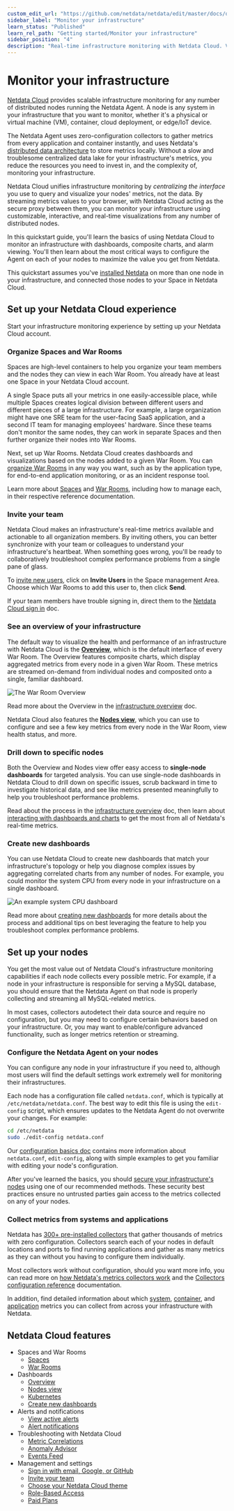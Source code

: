 ```yaml
---
custom_edit_url: "https://github.com/netdata/netdata/edit/master/docs/quickstart/infrastructure.md"
sidebar_label: "Monitor your infrastructure"
learn_status: "Published"
learn_rel_path: "Getting started/Monitor your infrastructure"
sidebar_position: "4"
description: "Real-time infrastructure monitoring with Netdata Cloud. View key metrics, insightful charts, and active alarms from all your nodes."
---
```

# Monitor your infrastructure


[Netdata Cloud](https://app.netdata.cloud) provides scalable infrastructure monitoring for any number of distributed
nodes running the Netdata Agent. A node is any system in your infrastructure that you want to monitor, whether it's a
physical or virtual machine (VM), container, cloud deployment, or edge/IoT device.

The Netdata Agent uses zero-configuration collectors to gather metrics from every application and container instantly,
and uses Netdata's [distributed data architecture](/docs/nightly/getting-started/distributed-data-architecture) to store metrics
locally. Without a slow and troublesome centralized data lake for your infrastructure's metrics, you reduce the
resources you need to invest in, and the complexity of, monitoring your infrastructure. 

Netdata Cloud unifies infrastructure monitoring by _centralizing the interface_ you use to query and visualize your
nodes' metrics, not the data. By streaming metrics values to your browser, with Netdata Cloud acting as the secure proxy
between them, you can monitor your infrastructure using customizable, interactive, and real-time visualizations from any
number of distributed nodes.

In this quickstart guide, you'll learn the basics of using Netdata Cloud to monitor an infrastructure with dashboards,
composite charts, and alarm viewing. You'll then learn about the most critical ways to configure the Agent on each of
your nodes to maximize the value you get from Netdata.

This quickstart assumes you've [installed Netdata](/docs/nightly/getting-started/install-netdata)
on more than one node in your infrastructure, and connected those nodes to your Space in Netdata Cloud. 

## Set up your Netdata Cloud experience

Start your infrastructure monitoring experience by setting up your Netdata Cloud account.

### Organize Spaces and War Rooms

Spaces are high-level containers to help you organize your team members and the nodes they can view in each War Room.
You already have at least one Space in your Netdata Cloud account.

A single Space puts all your metrics in one easily-accessible place, while multiple Spaces creates logical division
between different users and different pieces of a large infrastructure. For example, a large organization might have one
SRE team for the user-facing SaaS application, and a second IT team for managing employees' hardware. Since these teams
don't monitor the same nodes, they can work in separate Spaces and then further organize their nodes into War Rooms.

Next, set up War Rooms. Netdata Cloud creates dashboards and visualizations based on the nodes added to a given War
Room. You can [organize War Rooms](/docs/nightly/getting-started/monitor-your-infrastructure/war-rooms#war-room-organization) in any way
you want, such as by the application type, for end-to-end application monitoring, or as an incident response tool.

Learn more about [Spaces](/docs/nightly/getting-started/monitor-your-infrastructure/spaces) and [War
Rooms](/docs/nightly/getting-started/monitor-your-infrastructure/war-rooms), including how to manage each, in their respective reference
documentation.

### Invite your team

Netdata Cloud makes an infrastructure's real-time metrics available and actionable to all organization members. By
inviting others, you can better synchronize with your team or colleagues to understand your infrastructure's heartbeat.
When something goes wrong, you'll be ready to collaboratively troubleshoot complex performance problems from a single
pane of glass.

To [invite new users](/docs/nightly/getting-started/monitor-your-infrastructure/invite-your-team), click on **Invite Users** in the
Space management Area. Choose which War Rooms to add this user to, then click **Send**.

If your team members have trouble signing in, direct them to the [Netdata Cloud sign
in](/docs/nightly/getting-started/monitor-your-infrastructure/sign-in-with-email-google-or-github) doc.

### See an overview of your infrastructure

The default way to visualize the health and performance of an infrastructure with Netdata Cloud is the
[**Overview**](/docs/nightly/visualizations/cloud-visualizations/infrastructure-overview), which is the default interface of every War Room. The
Overview features composite charts, which display aggregated metrics from every node in a given War Room. These metrics
are streamed on-demand from individual nodes and composited onto a single, familiar dashboard.

![The War Room
Overview](https://user-images.githubusercontent.com/1153921/108732681-09791980-74eb-11eb-9ba2-98cb1b6608de.png)

Read more about the Overview in the [infrastructure overview](/docs/nightly/visualizations/cloud-visualizations/infrastructure-overview) doc.

Netdata Cloud also features the [**Nodes view**](/docs/nightly/visualizations/cloud-visualizations/nodes-view), which you can
use to configure and see a few key metrics from every node in the War Room, view health status, and more.

### Drill down to specific nodes

Both the Overview and Nodes view offer easy access to **single-node dashboards** for targeted analysis. You can use
single-node dashboards in Netdata Cloud to drill down on specific issues, scrub backward in time to investigate
historical data, and see like metrics presented meaningfully to help you troubleshoot performance problems.

Read about the process in the [infrastructure
overview](/docs/nightly/visualizations/cloud-visualizations/infrastructure-overview#drill-down-with-single-node-dashboards) doc, then learn about [interacting with
dashboards and charts](/docs/nightly/getting-started/monitor-your-infrastructure/interact-with-charts) to get the most from all of Netdata's real-time
metrics.

### Create new dashboards

You can use Netdata Cloud to create new dashboards that match your infrastructure's topology or help you diagnose
complex issues by aggregating correlated charts from any number of nodes. For example, you could monitor the system CPU
from every node in your infrastructure on a single dashboard.

![An example system CPU
dashboard](https://user-images.githubusercontent.com/1153921/108732974-4b09c480-74eb-11eb-87a2-c67e569c08b6.png)

Read more about [creating new dashboards](/docs/nightly/visualizations/cloud-visualizations/build-new-dashboards) for more details about the process and
additional tips on best leveraging the feature to help you troubleshoot complex performance problems.

## Set up your nodes

You get the most value out of Netdata Cloud's infrastructure monitoring capabilities if each node collects every
possible metric. For example, if a node in your infrastructure is responsible for serving a MySQL database, you should
ensure that the Netdata Agent on that node is properly collecting and streaming all MySQL-related metrics.

In most cases, collectors autodetect their data source and require no configuration, but you may need to configure
certain behaviors based on your infrastructure. Or, you may want to enable/configure advanced functionality, such as
longer metrics retention or streaming.

### Configure the Netdata Agent on your nodes

You can configure any node in your infrastructure if you need to, although most users will find the default settings
work extremely well for monitoring their infrastructures.

Each node has a configuration file called `netdata.conf`, which is typically at `/etc/netdata/netdata.conf`. The best
way to edit this file is using the `edit-config` script, which ensures updates to the Netdata Agent do not overwrite
your changes. For example:

```bash
cd /etc/netdata
sudo ./edit-config netdata.conf
```

Our [configuration basics doc](/docs/nightly/getting-started/manage-and-configure-the-netdata-agent/configuration) contains more information about `netdata.conf`, `edit-config`,
along with simple examples to get you familiar with editing your node's configuration.

After you've learned the basics, you should [secure your infrastructure's nodes](/docs/nightly/deployment-in-production/secure-your-nodes) using
one of our recommended methods. These security best practices ensure no untrusted parties gain access to the metrics
collected on any of your nodes.

### Collect metrics from systems and applications

Netdata has [300+ pre-installed collectors](/docs/nightly/data-collection/monitor-anything) that gather thousands of metrics with zero
configuration. Collectors search each of your nodes in default locations and ports to find running applications and
gather as many metrics as they can without you having to configure them individually.

Most collectors work without configuration, should you want more info, you can read more on [how Netdata's metrics collectors work](/docs/nightly/data-collection) and the [Collectors configuration reference](/docs/nightly/data-collection/collectors-configuration) documentation.

In addition, find detailed information about which [system](/docs/nightly/data-collection/system-metrics),
[container](/docs/nightly/data-collection/container-metrics), and [application](/docs/nightly/data-collection/application-metrics) metrics you can
collect from across your infrastructure with Netdata.

## Netdata Cloud features

<Grid columns="2">
  <Box
    title="Spaces and War Rooms">
    <BoxList>
      <BoxListItemRegexLink to="[](/docs/nightly/getting-started/monitor-your-infrastructure/spaces)" title="Spaces" />
      <BoxListItemRegexLink to="[](/docs/nightly/getting-started/monitor-your-infrastructure/war-rooms)" title="War Rooms" />
    </BoxList>
  </Box>
  <Box
    title="Dashboards">
    <BoxList>
      <BoxListItemRegexLink to="[](/docs/nightly/getting-started/monitor-your-infrastructure/home-overview-and-single-node-view)" title="Overview" />
      <BoxListItemRegexLink to="[](/docs/nightly/visualizations/cloud-visualizations/nodes-view)" title="Nodes view" />
      <BoxListItemRegexLink to="[](/docs/nightly/visualizations/cloud-visualizations/kubernetes-visualizations)" title="Kubernetes" />
      <BoxListItemRegexLink to="[](/docs/nightly/visualizations/cloud-visualizations/build-new-dashboards)" title="Create new dashboards" />
    </BoxList>
  </Box>
  <Box
    title="Alerts and notifications">
    <BoxList>
      <BoxListItemRegexLink to="[](/docs/nightly/getting-started/monitor-your-infrastructure/view-active-alerts#netdata-cloud)" title="View active alerts" />
      <BoxListItemRegexLink to="[](/docs/nightly/alerts-and-notifications/notifications/cloud-alert-notifications)" title="Alert notifications" />
    </BoxList>
  </Box>
  <Box
    title="Troubleshooting with Netdata Cloud">
    <BoxListItemRegexLink to="[](/docs/nightly/troubleshooting-and-machine-learning/metric-correlations)" title="Metric Correlations" />
    <BoxListItemRegexLink to="[](/docs/nightly/troubleshooting-and-machine-learning/anomaly-advisor)" title="Anomaly Advisor" />
    <BoxListItemRegexLink to="[](/docs/nightly/troubleshooting-and-machine-learning/events-feed)" title="Events Feed" />
  </Box>
  <Box
    title="Management and settings">
    <BoxList>
      <BoxListItemRegexLink to="[](/docs/nightly/getting-started/monitor-your-infrastructure/sign-in-with-email-google-or-github)" title="Sign in with email, Google, or GitHub" />
      <BoxListItemRegexLink to="[](/docs/nightly/getting-started/monitor-your-infrastructure/invite-your-team)" title="Invite your team" />
      <BoxListItemRegexLink to="[](/docs/nightly/getting-started/monitor-your-infrastructure/choose-your-netdata-cloud-theme)" title="Choose your Netdata Cloud theme" />
      <BoxListItemRegexLink to="[](/docs/nightly/deployment-in-production/secure-your-nodes/role-based-access-model)" title="Role-Based Access" />
      <BoxListItemRegexLink to="[](/docs/nightly/getting-started/monitor-your-infrastructure/netdata-plans)" title="Paid Plans" />
    </BoxList>
  </Box>
</Grid>

- Spaces and War Rooms
  - [Spaces](/docs/nightly/getting-started/monitor-your-infrastructure/spaces)
  - [War Rooms](/docs/nightly/getting-started/monitor-your-infrastructure/war-rooms)
- Dashboards
  - [Overview](/docs/nightly/getting-started/monitor-your-infrastructure/home-overview-and-single-node-view)
  - [Nodes view](/docs/nightly/visualizations/cloud-visualizations/nodes-view)
  - [Kubernetes](/docs/nightly/visualizations/cloud-visualizations/kubernetes-visualizations)
  - [Create new dashboards](/docs/nightly/visualizations/cloud-visualizations/build-new-dashboards)
- Alerts and notifications
  - [View active alerts](/docs/nightly/getting-started/monitor-your-infrastructure/view-active-alerts#netdata-cloud)
  - [Alert notifications](/docs/nightly/alerts-and-notifications/notifications/cloud-alert-notifications)
- Troubleshooting with Netdata Cloud
  - [Metric Correlations](/docs/nightly/troubleshooting-and-machine-learning/metric-correlations)
  - [Anomaly Advisor](/docs/nightly/troubleshooting-and-machine-learning/anomaly-advisor)
  - [Events Feed](/docs/nightly/troubleshooting-and-machine-learning/events-feed)
- Management and settings
  - [Sign in with email, Google, or GitHub](/docs/nightly/getting-started/monitor-your-infrastructure/sign-in-with-email-google-or-github)
  - [Invite your team](/docs/nightly/getting-started/monitor-your-infrastructure/invite-your-team)
  - [Choose your Netdata Cloud theme](/docs/nightly/getting-started/monitor-your-infrastructure/choose-your-netdata-cloud-theme)
  - [Role-Based Access](/docs/nightly/deployment-in-production/secure-your-nodes/role-based-access-model)
  - [Paid Plans](/docs/nightly/getting-started/monitor-your-infrastructure/netdata-plans)
